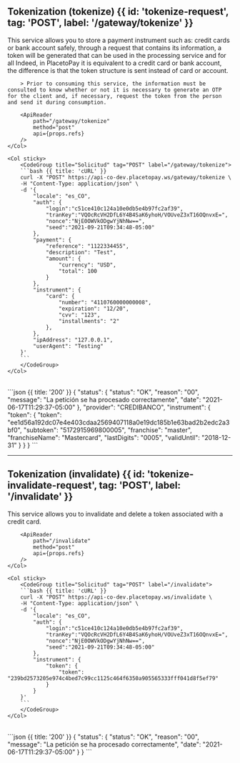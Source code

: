 
## Tokenization (tokenize) {{ id: 'tokenize-request', tag: 'POST', label: '/gateway/tokenize' }}

<Row>
    <Col>
        This service allows you to store a payment instrument such as: credit cards or bank account safely, through a request that contains its information, a token will be generated that can be used in the processing service and for all Indeed, in PlacetoPay it is equivalent to a credit card or bank account, the difference is that the token structure is sent instead of card or account.

        > Prior to consuming this service, the information must be consulted to know whether or not it is necessary to generate an OTP for the client and, if necessary, request the token from the person and send it during consumption.

        <ApiReader
            path="/gateway/tokenize"
            method="post"
            api={props.refs}
        />
    </Col>

    <Col sticky>
        <CodeGroup title="Solicitud" tag="POST" label="/gateway/tokenize">
        ```bash {{ title: 'cURL' }}
        curl -X "POST" https://api-co-dev.placetopay.ws/gateway/tokenize \
        -H "Content-Type: application/json" \
        -d '{
            "locale": "es_CO",
            "auth": {
                "login":"c51ce410c124a10e0db5e4b97fc2af39",
                "tranKey":"VQOcRcVH2DfL6Y4B4SaK6yhoH/VOUveZ3xT16OQnvxE=",
                "nonce":"NjE0OWVkODgwYjNhNw==",
                "seed":"2021-09-21T09:34:48-05:00"
            },
            "payment": {
                "reference": "1122334455",
                "description": "Test",
                "amount": {
                    "currency": "USD",
                    "total": 100
                }
            },
            "instrument": {
                "card": {
                    "number": "4110760000000008",
                    "expiration": "12/20",
                    "cvv": "123",
                    "installments": "2"
                },
            },
            "ipAddress": "127.0.0.1",
            "userAgent": "Testing"
        }'
        ```
        </CodeGroup>
    </Col>
</Row>

<Row>
    <Col>
        <ApiReader
            path="/gateway/tokenize"
            method="post"
            type="response"
            api={props.refs}
        />
    </Col>
    <Col sticky>
        <br />
        <CodeGroup title="Respuesta">
        ```json {{ title: '200' }}
        {
            "status": {
                "status": "OK",
                "reason": "00",
                "message": "La petición se ha procesado correctamente",
                "date": "2021-06-17T11:29:37-05:00"
            },
            "provider": "CREDIBANCO",
            "instrument": {
                "token": {
                "token": "ee1d56a192dc07e4e403cdaa2569407118a0e19dc185b1e63bad2b2edc2a3bf0",
                "subtoken": "5172915969800005",
                "franchise": "master",
                "franchiseName": "Mastercard",
                "lastDigits": "0005",
                "validUntil": "2018-12-31"
                }
            }
        }
        ```
        </CodeGroup>
    </Col>
</Row>

---

## Tokenization (invalidate) {{ id: 'tokenize-invalidate-request', tag: 'POST', label: '/invalidate' }}

<Row>
    <Col>
        This service allows you to invalidate and delete a token associated with a credit card.

        <ApiReader
            path="/invalidate"
            method="post"
            api={props.refs}
        />
    </Col>

    <Col sticky>
        <CodeGroup title="Solicitud" tag="POST" label="/invalidate">
        ```bash {{ title: 'cURL' }}
        curl -X "POST" https://api-co-dev.placetopay.ws/invalidate \
        -H "Content-Type: application/json" \
        -d '{
            "locale": "es_CO",
            "auth": {
                "login":"c51ce410c124a10e0db5e4b97fc2af39",
                "tranKey":"VQOcRcVH2DfL6Y4B4SaK6yhoH/VOUveZ3xT16OQnvxE=",
                "nonce":"NjE0OWVkODgwYjNhNw==",
                "seed":"2021-09-21T09:34:48-05:00"
            },
            "instrument": {
                "token": {
                    "token": "239bd2573205e974c4bed7c99cc1125c464f6350a905565333fff041d8f5ef79"
                }
            }
        }'
        ```
        </CodeGroup>
    </Col>
</Row>

<Row>
    <Col>
        <ApiReader
            path="/invalidate"
            method="post"
            type="response"
            api={props.refs}
        />
    </Col>
    <Col sticky>
        <br />
        <CodeGroup title="Respuesta">
        ```json {{ title: '200' }}
        {
            "status": {
                "status": "OK",
                "reason": "00",
                "message": "La petición se ha procesado correctamente",
                "date": "2021-06-17T11:29:37-05:00"
            }
        }
        ```
        </CodeGroup>
    </Col>
</Row>